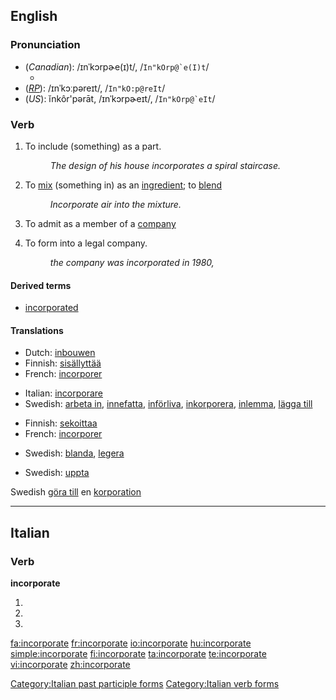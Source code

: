 ==English==

===Pronunciation===
* (''Canadian''): /ɪnˈkɔrpɚe(ɪ)t/, /<tt>In"kOrp@`e(I)t</tt>/
** {{audio|en-ca-incorporate.ogg|Audio (CA)}}
* (''[[RP]]''): /ɪnˈkɔːpəreɪt/, /<tt>In"kO:p@reIt</tt>/
* (''US''): ĭnkôr'pərāt, /ɪnˈkɔrpɚeɪt/, /<tt>In"kOrp@`eIt</tt>/

===Verb===
{{en-verb|incorporat|ing}}

# {{transitive}} To include (something) as a part.
#: ''The design of his house incorporates a spiral staircase.''
# {{transitive}} To [[mix]] (something in) as an  [[ingredient]]; to [[blend]]
#: ''Incorporate air into the mixture.''
# {{transitive}} To admit as a member of a [[company]]
# {{transitive}} To form into a legal company.
#: ''the company was incorporated in 1980,''

====Derived terms====
* [[incorporated]]<!--adjective-->

====Translations====

{{trans-top|include as a part or ingredient}}
* Dutch: [[inbouwen]]
* Finnish: [[sisällyttää]]
* French: [[incorporer]]
{{trans-mid}}
* Italian: [[incorporare]]
* Swedish: [[arbeta in]], [[innefatta]], [[införliva]], [[inkorporera]], [[inlemma]], [[lägga till]]
{{trans-bottom}}

{{trans-top|mix, blend}}
* Finnish: [[sekoittaa]]
* French: [[incorporer]]
{{trans-mid}}
* Swedish: [[blanda]], [[legera]]
{{trans-bottom}}

{{trans-top|admit as a member of a company}}
{{trans-mid}}
* Swedish: [[uppta]]
{{trans-bottom}}

{{trans-top|form into a legal company}}
{{trans-mid}}
Swedish [[göra till]] en [[korporation]]
{{trans-bottom}}

----

==Italian==

===Verb===
'''incorporate'''

# {{form of|[[second-person|Second-person]] [[plural]] [[present tense]]|[[incorporare#Italian|incorporare]]|lang=Italian}}
# {{form of|Second-person plural [[imperative]]|incorporare#Italian|incorporare|lang=Italian}}
# {{form of|[[feminine|Feminine]] plural|[[incorporato]]}}

[[Category:Italian past participle forms]]
[[Category:Italian verb forms]]

[[fa:incorporate]]
[[fr:incorporate]]
[[io:incorporate]]
[[hu:incorporate]]
[[simple:incorporate]]
[[fi:incorporate]]
[[ta:incorporate]]
[[te:incorporate]]
[[vi:incorporate]]
[[zh:incorporate]]